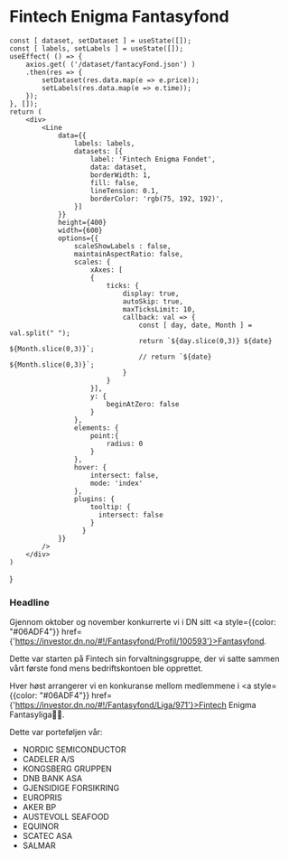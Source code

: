 # Fintech Enigma Fantasyfond



    const [ dataset, setDataset ] = useState([]);
    const [ labels, setLabels ] = useState([]);
    useEffect( () => {
        axios.get( ('/dataset/fantacyFond.json') )
        .then(res => {
            setDataset(res.data.map(e => e.price));
            setLabels(res.data.map(e => e.time));
        });
    }, []);
    return (
        <div>
            <Line 
                data={{
                    labels: labels,
                    datasets: [{
                        label: 'Fintech Enigma Fondet',
                        data: dataset,
                        borderWidth: 1,
                        fill: false,
                        lineTension: 0.1,
                        borderColor: 'rgb(75, 192, 192)',
                    }]
                }}
                height={400}
                width={600}
                options={{
                    scaleShowLabels : false,
                    maintainAspectRatio: false,
                    scales: {
                        xAxes: [
                        {
                            ticks: {
                                display: true,
                                autoSkip: true,
                                maxTicksLimit: 10,
                                callback: val => {
                                    const [ day, date, Month ] = val.split(" ");
                                    return `${day.slice(0,3)} ${date} ${Month.slice(0,3)}`;
                                    // return `${date} ${Month.slice(0,3)}`;
                                }
                            }
                        }],
                        y: {
                            beginAtZero: false
                        }
                    },
                    elements: {
                        point:{
                            radius: 0
                        }
                    },
                    hover: {
                        intersect: false,
                        mode: 'index'
                    },
                    plugins: {
                        tooltip: {
                          intersect: false
                        }
                      }
                }}
            />
        </div>
    )
}


<LineGraf></LineGraf>

### Headline

Gjennom oktober og november konkurrerte vi i DN sitt <a style={{color: "#06ADF4"}} href={'https://investor.dn.no/#!/Fantasyfond/Profil/100593'}>Fantasyfond</a>.

Dette var starten på Fintech sin forvaltningsgruppe, der vi satte sammen vårt første fond mens bedriftskontoen ble opprettet. 

Hver høst arrangerer vi en konkuranse mellom medlemmene i <a style={{color: "#06ADF4"}} href={'https://investor.dn.no/#!/Fantasyfond/Liga/971'}>Fintech Enigma Fantasyliga🤑🤑</a>.

Dette var porteføljen vår:

- NORDIC SEMICONDUCTOR
- CADELER A/S
- KONGSBERG GRUPPEN
- DNB BANK ASA
- GJENSIDIGE FORSIKRING
- EUROPRIS
- AKER BP
- AUSTEVOLL SEAFOOD
- EQUINOR
- SCATEC ASA
- SALMAR